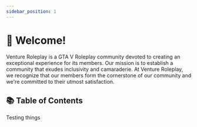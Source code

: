 ```yaml
---
sidebar_position: 1
---
```



# 👋 Welcome!

Venture Roleplay is a GTA V Roleplay community devoted to creating an exceptional experience for its members. Our mission is to establish a community that exudes inclusivity and camaraderie. At Venture Roleplay, we recognize that our members form the cornerstone of our community and we're committed to their utmost satisfaction.

## 📚 Table of Contents

<IndexLinkList>
    <IndexLink
        to="/docs/information"
        title="ℹ️ Information"
        description="Learn more about Venture Roleplay and how to get started."
    />
    <IndexLink
        to="/docs/server-guides"
        title="🔎 Server Guides"
        description="Learn more about the server and how to play."
    />
</IndexLinkList>

Testing things 
